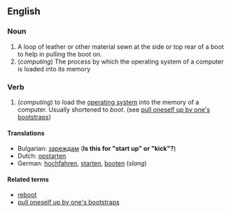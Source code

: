 ==English==

===Noun===
# A loop of leather or other material sewn at the side or top rear of a boot to help in pulling the boot on. 
# (''computing'') The process by which the operating system of a computer is loaded into its memory

===Verb===
# (''computing'') to load the [[operating system]] into the memory of a computer. Usually shortened to ''boot''. (see [[pull oneself up by one's bootstraps]])

==== Translations ====
*Bulgarian: [[зареждам]] ('''Is this for "start up" or "kick"?''')
*Dutch: [[opstarten]]
*German: [[hochfahren]], [[starten]], [[booten]] (''slang'')

====Related terms====
*[[reboot]]
*[[pull oneself up by one's bootstraps]]